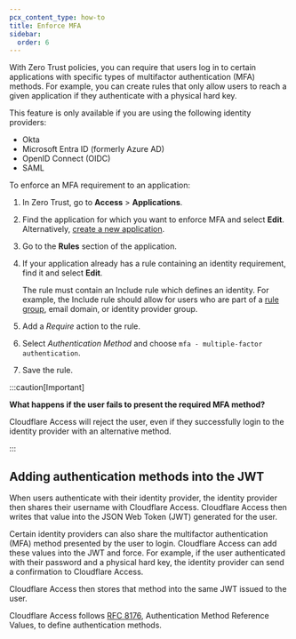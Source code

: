```yaml
---
pcx_content_type: how-to
title: Enforce MFA
sidebar:
  order: 6
---
```



With Zero Trust policies, you can require that users log in to certain applications with specific types of multifactor authentication (MFA) methods. For example, you can create rules that only allow users to reach a given application if they authenticate with a physical hard key.

This feature is only available if you are using the following identity providers:

- Okta
- Microsoft Entra ID (formerly Azure AD)
- OpenID Connect (OIDC)
- SAML

To enforce an MFA requirement to an application:

1. In Zero Trust, go to **Access** > **Applications**.

2. Find the application for which you want to enforce MFA and select **Edit**. Alternatively, [create a new application](/cloudflare-one/applications/configure-apps/).

3. Go to the **Rules** section of the application.

4. If your application already has a rule containing an identity requirement, find it and select **Edit**.

   The rule must contain an Include rule which defines an identity. For example, the Include rule should allow for users who are part of a [rule group](/cloudflare-one/policies/access/groups/), email domain, or identity provider group.

5. Add a _Require_ action to the rule.

6. Select _Authentication Method_ and choose `mfa - multiple-factor authentication`.

7. Save the rule.

:::caution[Important]

**What happens if the user fails to present the required MFA method?**

Cloudflare Access will reject the user, even if they successfully login to the identity provider with an alternative method.

:::

## Adding authentication methods into the JWT

When users authenticate with their identity provider, the identity provider then shares their username with Cloudflare Access. Cloudflare Access then writes that value into the <GlossaryTooltip term="JSON web token">JSON Web Token (JWT)</GlossaryTooltip> generated for the user.

Certain identity providers can also share the multifactor authentication (MFA) method presented by the user to login. Cloudflare Access can add these values into the JWT and force. For example, if the user authenticated with their password and a physical hard key, the identity provider can send a confirmation to Cloudflare Access.

Cloudflare Access then stores that method into the same JWT issued to the user.

Cloudflare Access follows [RFC 8176](https://tools.ietf.org/html/rfc8176), Authentication Method Reference Values, to define authentication methods.
